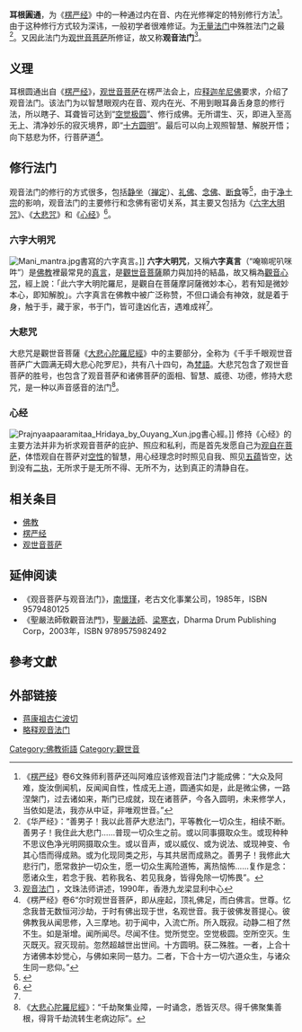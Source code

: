 {{Otheruses|subject=[[佛教|佛教]]中《[[法华经|法华经]]》、《[[楞严经|楞严经]]》所描述的'''观音法门'''|other=[[清海|清海]]所創立的宗教組織|觀音法門 (新興宗教)}}

'''耳根圓通'''，为《[[楞严经|楞严经]]》中的一种通过内在音、内在光修禅定的特别修行方法<ref>《[[楞严经|楞严经]]》卷6文殊师利菩萨还叫阿难应该修观音法门才能成佛：“大众及阿难，旋汝倒闻机，反闻闻自性，性成无上道，圆通实如是，此是微尘佛，一路涅槃门，过去诸如来，斯门已成就，现在诸菩萨，今各入圆明，未来修学人，当依如是法，我亦从中证，非唯观世音。”</ref>。由于这种修行方式较为深讳，一般初学者很难修证。为[[无量法门|无量法门]]中殊胜法门之最<ref>《华严经》：“善男子！我以此菩萨大悲法门，平等教化一切众生，相续不断。善男子！我住此大悲门……普现一切众生之前。或以同事摄取众生。或现种种不思议色净光明网摄取众生。或以音声，或以威仪、或为说法、或现神变、令其心悟而得成熟。或为化现同类之形，与其共居而成熟之。善男子！我修此大悲行门，愿常救护一切众生，愿一切众生离险道怖，离热恼怖……复作是念：愿诸众生，若念于我、若称我名、若见我身，皆得免除一切怖畏”。</ref>。又因此法门为[[观世音菩萨|观世音菩萨]]所修证，故又称'''观音法门'''<ref>[http://bookgb.bfnn2.org/books2/1916.htm 观音法门] {{Wayback|url=http://bookgb.bfnn2.org/books2/1916.htm |date=20200415011506 }}，文珠法师讲述，1990年，香港九龙梁显利中心</ref>。

==义理==
耳根圆通出自《[[楞严经|楞严经]]》，[[观世音菩萨|观世音菩萨]]在楞严法会上，应[[释迦牟尼佛|释迦牟尼佛]]要求，介绍了观音法门。该法门为以智慧眼观内在音、观内在光、不用到眼耳鼻舌身意的修行法，所以瞎子、耳聋皆可达到“[[空觉极圆|空觉极圆]]”、修行成佛。无所谓生、灭，即进入至高无上、清净妙乐的寂灭境界，即“[[十方圆明|十方圆明]]”。最后可以向上观照智慧、解脱开悟；向下慈悲为怀，行菩萨道<ref>《楞严经》卷6“尔时观世音菩萨，即从座起，顶礼佛足，而白佛言。世尊。忆念我昔无数恒河沙劫，于时有佛出现于世，名观世音。我于彼佛发菩提心。彼佛教我从闻思修，入三摩地。初于闻中，入流亡所。所入既寂。动静二相了然不生。如是渐增。闻所闻尽。尽闻不住。觉所觉空。空觉极圆。空所空灭。生灭既灭。寂灭现前。忽然超越世出世间。十方圆明。获二殊胜。一者，上合十方诸佛本妙觉心，与佛如来同一慈力。二者，下合十方一切六道众生，与诸众生同一悲仰。”</ref>。

==修行法门==
观音法门的修行的方式很多，包括[[静坐|静坐]]（[[禅定|禅定]]）、[[礼佛|礼佛]]、[[念佛|念佛]]、[[断食|断食]]等<ref>{{Cite web |url=http://www.guyan.org.tw/rule1.htm |title=觀音法門--奕睆居士 |access-date=2009-11-11 |archive-date=2016-03-05 |archive-url=https://web.archive.org/web/20160305061116/http://www.guyan.org.tw/rule1.htm |dead-url=no }}</ref>，由于[[净土宗|净土宗]]的影响，观音法门的主要修行和念佛有密切关系，其主要又包括为《[[六字真言|六字大明咒]]》、《[[大悲咒|大悲咒]]》和《[[心经|心经]]》<ref name="a">{{Cite web |url=http://www.xslh.org/pusaxinyang/guanyinpusa/200907084008.html |title=观音法门略释 |access-date=2009-11-11 |archive-date=2016-08-06 |archive-url=https://web.archive.org/web/20160806163907/http://www.xslh.org/pusaxinyang/guanyinpusa/200907084008.html |dead-url=no }}</ref>。

===六字大明咒===
{{Main|六字大明咒}}
[[File:Mani_mantra.jpg|right]]書寫的六字真言。]]
'''六字大明咒'''，又稱'''六字真言'''（“唵嘛呢叭咪吽”）是[[佛教|佛教]]裡最常見的[[真言|真言]]，是[[觀世音菩薩|觀世音菩薩]]願力與加持的結晶，故又稱為[[觀音心咒|觀音心咒]]，經上說：「此六字大明陀羅尼，是觀自在菩薩摩訶薩微妙本心，若有知是微妙本心，即知解脫」。六字真言在佛教中被广泛称赞，不但口诵会有神效，就是着于身，触于手，藏于家，书于门，皆可逢凶化吉，遇难成祥<ref name="a" />。

===大悲咒===
{{Main|大悲咒}}
大悲咒是觀世音菩薩《[[大悲心陀羅尼經|大悲心陀羅尼經]]》中的主要部分，全称为《千手千眼观世音菩萨广大圆满无碍大悲心陀罗尼》，共有八十四句，為[[梵語|梵語]]。大悲咒包含了观世音菩萨的胜号，也包含了观音菩萨和诸佛菩萨的面相、智慧、威德、功德，修持大悲咒，是一种以声音感音的法门<ref>《[[大悲心陀羅尼經|大悲心陀羅尼經]]》：“千劫聚集业障，一时诵念，悉皆灭尽。得千佛聚集善根，得背千劫流转生老病边际”。</ref>。

===心经===
[[File:Prajnyaapaaramitaa_Hridaya_by_Ouyang_Xun.jpg|thumb]]書心經。]]
{{Main|摩訶般若波羅蜜多心經}}
修持《心经》的主要方法并非为祈求观音菩萨的庇护、照应和私利，而是首先发愿自己为[[观自在菩萨|观自在菩萨]]，体悟观自在菩萨对[[空性|空性]]的智慧，用心经理念时时照见自我、照见[[五蕴|五蕴]]皆空，达到没有[[二执|二执]]，无所求于是无所不得、无所不为，达到真正的清静自在。

==相关条目==
*[[佛教|佛教]]
*[[楞严经|楞严经]]
*[[观世音菩萨|观世音菩萨]]

==延伸阅读==
*《观音菩萨与观音法门》，[[南懷瑾|南懷瑾]]，老古文化事業公司，1985年，ISBN 9579480125
*《聖嚴法師敎觀音法門》，[[聖嚴法師|聖嚴法師]]、[[梁寒衣|梁寒衣]]，Dharma Drum Publishing Corp，2003年，ISBN 9789575982492

==參考文獻==
{{reflist}}

== 外部链接 ==
*[http://www.gyangkhang.org/index3.html 蒋康祖古仁波切] {{Wayback|url=http://www.gyangkhang.org/index3.html |date=20200923034356 }}
*[http://www.baus-ebs.org/sutra/jan-read/001/049.htm 略释观音法门] {{Wayback|url=http://www.baus-ebs.org/sutra/jan-read/001/049.htm |date=20200127123728 }}

[[Category:佛教術語|Category:佛教術語]]
[[Category:觀世音|Category:觀世音]]